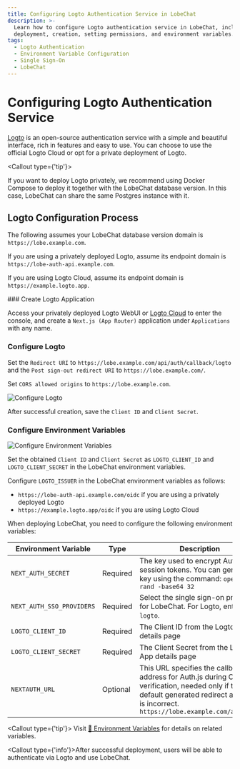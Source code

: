 ```yaml
---
title: Configuring Logto Authentication Service in LobeChat
description: >-
  Learn how to configure Logto authentication service in LobeChat, including
  deployment, creation, setting permissions, and environment variables.
tags:
  - Logto Authentication
  - Environment Variable Configuration
  - Single Sign-On
  - LobeChat
---
```


# Configuring Logto Authentication Service

[Logto](https://github.com/logto-io/logto) is an open-source authentication service with a simple and beautiful interface, rich in features and easy to use. You can choose to use the official Logto Cloud or opt for a private deployment of Logto.

<Callout type={'tip'}>

If you want to deploy Logto privately, we recommend using Docker Compose to deploy it together with the LobeChat database version. In this case, LobeChat can share the same Postgres instance with it.

</Callout>

## Logto Configuration Process

The following assumes your LobeChat database version domain is `https://lobe.example.com`.

If you are using a privately deployed Logto, assume its endpoint domain is `https://lobe-auth-api.example.com`.

If you are using Logto Cloud, assume its endpoint domain is `https://example.logto.app`.

<Steps>
  ### Create Logto Application

  Access your privately deployed Logto WebUI or [Logto Cloud](http://cloud.logto.io/) to enter the console, and create a `Next.js (App Router)` application under `Applications` with any name.

  ### Configure Logto

  Set the `Redirect URI` to `https://lobe.example.com/api/auth/callback/logto` and the `Post sign-out redirect URI` to `https://lobe.example.com/`.

  Set `CORS allowed origins` to `https://lobe.example.com`.

  <Image alt="Configure Logto" inStep src="https://github.com/user-attachments/assets/5b816379-c07b-40ea-bde4-df16e2e4e523" />

  After successful creation, save the `Client ID` and `Client Secret`.

  ### Configure Environment Variables

  <Image alt="Configure Environment Variables" inStep src="https://github.com/user-attachments/assets/15af6d94-af4f-4aa9-bbab-7a46e9f9e837" />

  Set the obtained `Client ID` and `Client Secret` as `LOGTO_CLIENT_ID` and `LOGTO_CLIENT_SECRET` in the LobeChat environment variables.

  Configure `LOGTO_ISSUER` in the LobeChat environment variables as follows:

  - `https://lobe-auth-api.example.com/oidc` if you are using a privately deployed Logto
  - `https://example.logto.app/oidc` if you are using Logto Cloud

  When deploying LobeChat, you need to configure the following environment variables:

  | Environment Variable      | Type     | Description                                                                                                                                                                            |
  | ------------------------- | -------- | -------------------------------------------------------------------------------------------------------------------------------------------------------------------------------------- |
  | `NEXT_AUTH_SECRET`        | Required | The key used to encrypt Auth.js session tokens. You can generate a key using the command: `openssl rand -base64 32`                                                                    |
  | `NEXT_AUTH_SSO_PROVIDERS` | Required | Select the single sign-on provider for LobeChat. For Logto, enter `logto`.                                                                                                             |
  | `LOGTO_CLIENT_ID`         | Required | The Client ID from the Logto App details page                                                                                                                                          |
  | `LOGTO_CLIENT_SECRET`     | Required | The Client Secret from the Logto App details page                                                                                                                                      |
  | `NEXTAUTH_URL`            | Optional | This URL specifies the callback address for Auth.js during OAuth verification, needed only if the default generated redirect address is incorrect. `https://lobe.example.com/api/auth` |

  <Callout type={'tip'}>
    Visit [📘 Environment Variables](/docs/self-hosting/environment-variable#Github) for details on related variables.
 
</Callout>
</Steps>

<Callout type={'info'}>After successful deployment, users will be able to authenticate via Logto and use LobeChat.</Callout>
